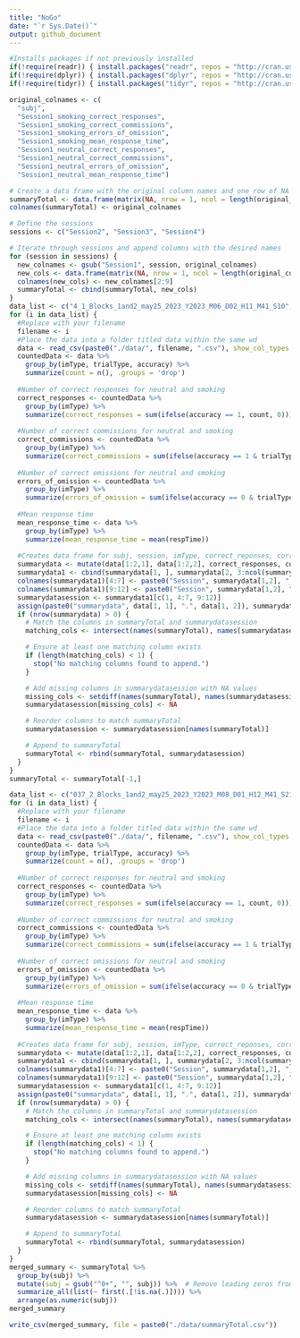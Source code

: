 ```yaml
---
title: "NoGo"
date: "`r Sys.Date()`"
output: github_document
---
```


```r
#Installs packages if not previously installed
if(!require(readr)) { install.packages("readr", repos = "http://cran.us.r-project.org"); library(readr) }
if(!require(dplyr)) { install.packages("dplyr", repos = "http://cran.us.r-project.org"); library(dplyr) }
if(!require(tidyr)) { install.packages("tidyr", repos = "http://cran.us.r-project.org"); library(tidyr) }
```

```r
original_colnames <- c(
  "subj",
  "Session1_smoking_correct_responses",
  "Session1_smoking_correct_commissions",
  "Session1_smoking_errors_of_omission",
  "Session1_smoking_mean_response_time",
  "Session1_neutral_correct_responses",
  "Session1_neutral_correct_commissions",
  "Session1_neutral_errors_of_omission",
  "Session1_neutral_mean_response_time")

# Create a data frame with the original column names and one row of NA values
summaryTotal <- data.frame(matrix(NA, nrow = 1, ncol = length(original_colnames)))
colnames(summaryTotal) <- original_colnames

# Define the sessions
sessions <- c("Session2", "Session3", "Session4")

# Iterate through sessions and append columns with the desired names
for (session in sessions) {
  new_colnames <- gsub("Session1", session, original_colnames)
  new_cols <- data.frame(matrix(NA, nrow = 1, ncol = length(original_colnames)-1))
  colnames(new_cols) <- new_colnames[2:9]
  summaryTotal <- cbind(summaryTotal, new_cols)
}
data_list <- c("4_1_Blocks_1and2_may25_2023_Y2023_M06_D02_H11_M41_S10", "4_2_Blocks_1and2_may25_2023_Y2023_M06_D02_H11_M46_S02", "4_3_Blocks_3and4_may25_2023_Y2023_M06_D02_H11_M51_S03", "4_4_Blocks_3and4_may25_2023_Y2023_M06_D02_H11_M55_S43", "007_1_Blocks_3and4_may25_2023_Y2023_M06_D07_H11_M16_S41", "007_2_Blocks_3and4_may25_2023_Y2023_M06_D07_H11_M21_S27", "007_3_Blocks_1and2_may25_2023_Y2023_M06_D07_H11_M26_S12", "007_4_Blocks_1and2_may25_2023_Y2023_M06_D07_H11_M31_S38", "008_1_Blocks_1and2_may25_2023_Y2023_M06_D08_H11_M10_S11", "008_2_Blocks_1and2_may25_2023_Y2023_M06_D08_H11_M15_S10", "008_3_Blocks_3and4_may25_2023_Y2023_M06_D08_H11_M20_S06", "008_4_Blocks_3and4_may25_2023_Y2023_M06_D08_H11_M24_S55", "008_4_Blocks_3and4_may25_2023_Y2023_M06_D08_H11_M24_S55", "009_1_Blocks_3and4_may25_2023_Y2023_M06_D20_H11_M09_S09", "009_2_Blocks_3and4_may25_2023_Y2023_M06_D20_H11_M14_S05", "009_3_Blocks_1and2_may25_2023_Y2023_M06_D20_H11_M18_S45", "009_4_Blocks_1and2_may25_2023_Y2023_M06_D20_H11_M23_S22", "012_1_Blocks_1and2_may25_2023_Y2023_M07_D05_H12_M02_S51", "012_2_Blocks_1and2_may25_2023_Y2023_M07_D05_H12_M07_S31", "012_3_Blocks_3and4_may25_2023_Y2023_M07_D05_H12_M12_S21", "012_4_Blocks_3and4_may25_2023_Y2023_M07_D05_H12_M16_S55", "15_1_Blocks_3and4_may25_2023_Y2023_M07_D03_H11_M54_S12", "15_2_Blocks_3and4_may25_2023_Y2023_M07_D03_H11_M59_S11", "15_3_Blocks_1and2_may25_2023_Y2023_M07_D03_H12_M04_S09", "15_4_Blocks_1and2_may25_2023_Y2023_M07_D03_H12_M09_S05", "017_1_Blocks_1and2_may25_2023_Y2023_M08_D25_H17_M29_S40", "017_2_Blocks_1and2_may25_2023_Y2023_M08_D25_H17_M34_S29", "017_3_Blocks_3and4_may25_2023_Y2023_M08_D25_H17_M39_S29", "017_4_Blocks_3and4_may25_2023_Y2023_M08_D25_H17_M44_S31", "20_1_Blocks_3and4_may25_2023_Y2023_M08_D21_H15_M52_S04", "20_2_Blocks_3and4_may25_2023_Y2023_M08_D21_H15_M56_S42", "20_3_Blocks_1and2_may25_2023_Y2023_M08_D21_H15_M58_S20", "20_4_Blocks_1and2_may25_2023_Y2023_M08_D21_H16_M01_S12", "022_1_Blocks_1and2_may25_2023_Y2023_M06_D28_H11_M56_S01", "022_2_Blocks_1and2_may25_2023_Y2023_M06_D28_H12_M10_S22", "022_3_Blocks_3and4_may25_2023_Y2023_M06_D28_H12_M15_S38", "022_4_Blocks_3and4_may25_2023_Y2023_M06_D28_H12_M20_S32", "024_1_Blocks_1and2_may25_2023_Y2023_M07_D11_H11_M12_S23", "024_2_Blocks_1and2_may25_2023_Y2023_M07_D11_H11_M17_S00", "024_3_Blocks_3and4_may25_2023_Y2023_M07_D11_H11_M22_S25", "024_4_Blocks_3and4_may25_2023_Y2023_M07_D11_H11_M27_S37", "025_1_Blocks_3and4_may25_2023_Y2023_M07_D12_H11_M58_S57", "025_2_Blocks_3and4_may25_2023_Y2023_M07_D12_H12_M03_S37", "025_3_Blocks_1and2_may25_2023_Y2023_M07_D12_H12_M08_S17", "025_4_Blocks_1and2_may25_2023_Y2023_M07_D12_H12_M12_S57", "26_1_Blocks_3and4_may25_2023_Y2023_M07_D10_H11_M42_S17", "26_2_Blocks_3and4_may25_2023_Y2023_M07_D10_H11_M47_S02", "26_3_Blocks_1and2_may25_2023_Y2023_M07_D10_H11_M53_S32", "26_4_Blocks_1and2_may25_2023_Y2023_M07_D10_H11_M58_S12", "028_1_Blocks_1and2_may25_2023_Y2023_M07_D14_H13_M45_S11", "028_2_Blocks_1and2_may25_2023_Y2023_M07_D14_H13_M49_S58", "028_3_Blocks_3and4_may25_2023_Y2023_M07_D14_H13_M54_S44", "028_4_Blocks_3and4_may25_2023_Y2023_M07_D14_H13_M59_S16", "30_3_Blocks_1and2_may25_2023_Y2023_M07_D19_H11_M24_S12", "30_4_Blocks_3and4_may25_2023_Y2023_M07_D19_H11_M28_S56", "30_Block 1_Blocks_3and4_may25_2023_Y2023_M07_D19_H11_M14_S28", "30_Block 2_Blocks_1and2_may25_2023_Y2023_M07_D19_H11_M18_S52", "031_1_Blocks_3and4_may25_2023_Y2023_M07_D25_H11_M08_S54", "031_2_Blocks_3and4_may25_2023_Y2023_M07_D25_H11_M13_S36", "031_3_Blocks_1and2_may25_2023_Y2023_M07_D25_H11_M18_S27", "031_4_Blocks_1and2_may25_2023_Y2023_M07_D25_H11_M23_S15", "34_block 2_Blocks_3and4_may25_2023_Y2023_M07_D28_H12_M24_S03", "34_block1_Blocks_3and4_may25_2023_Y2023_M07_D28_H12_M18_S45", "34_block3_Blocks_1and2_may25_2023_Y2023_M07_D28_H12_M28_S40", "34_block4_Blocks_1and2_may25_2023_Y2023_M07_D28_H12_M33_S51", "036_1_Blocks_1and2_may25_2023_Y2023_M07_D27_H10_M15_S14", "036_2_Blocks_1and2_may25_2023_Y2023_M07_D27_H10_M19_S55", "036_3_Blocks_3and4_may25_2023_Y2023_M07_D27_H10_M24_S57", "036_4.5_Blocks_3and4_may25_2023_Y2023_M07_D27_H10_M31_S27")
for (i in data_list) {
  #Replace with your filename
  filename <- i
  #Place the data into a folder titled data within the same wd
  data <- read_csv(paste0("./data/", filename, ".csv"), show_col_types = F)
  countedData <- data %>%
    group_by(imType, trialType, accuracy) %>%
    summarize(count = n(), .groups = 'drop')
  
  #Number of correct responses for neutral and smoking
  correct_responses <- countedData %>%
    group_by(imType) %>%
    summarize(correct_responses = sum(ifelse(accuracy == 1, count, 0)))
  
  #Number of correct commissions for neutral and smoking
  correct_commissions <- countedData %>%
    group_by(imType) %>%
    summarize(correct_commissions = sum(ifelse(accuracy == 1 & trialType == "go", count, 0)))
  
  #Number of correct omissions for neutral and smoking
  errors_of_omission <- countedData %>%
    group_by(imType) %>%
    summarize(errors_of_omission = sum(ifelse(accuracy == 0 & trialType == "go", count, 0)))
  
  #Mean response time
  mean_response_time <- data %>%
    group_by(imType) %>%
    summarize(mean_response_time = mean(respTime))
  
  #Creates data frame for subj, session, imType, correct_reponses, correct_comissions, errors_of_omission, mean_response_time
  summarydata <- mutate(data[1:2,1], data[1:2,2], correct_responses, correct_commissions, errors_of_omission, mean_response_time)
  summarydata1 <- cbind(summarydata[1, ], summarydata[2, 3:ncol(summarydata)])
  colnames(summarydata1)[4:7] <- paste0("Session", summarydata[1,2], "_", summarydata1[1, 3], "_", colnames(summarydata1)[4:7])
  colnames(summarydata1)[9:12] <- paste0("Session", summarydata[1,2], "_", summarydata1[1, 8], "_", colnames(summarydata1)[9:12])
  summarydatasession <- summarydata1[c(1, 4:7, 9:12)]
  assign(paste0("summarydata", data[1, 1], ".", data[1, 2]), summarydata)
  if (nrow(summarydata) > 0) {
    # Match the columns in summaryTotal and summarydatasession
    matching_cols <- intersect(names(summaryTotal), names(summarydatasession))

    # Ensure at least one matching column exists
    if (length(matching_cols) < 1) {
      stop("No matching columns found to append.")
    }

    # Add missing columns in summarydatasession with NA values
    missing_cols <- setdiff(names(summaryTotal), names(summarydatasession))
    summarydatasession[missing_cols] <- NA

    # Reorder columns to match summaryTotal
    summarydatasession <- summarydatasession[names(summaryTotal)]

    # Append to summaryTotal
    summaryTotal <- rbind(summaryTotal, summarydatasession)
  }
}
summaryTotal <- summaryTotal[-1,]
```

```r
data_list <- c("037_2_Blocks_1and2_may25_2023_Y2023_M08_D01_H12_M41_S21", "037_3_Blocks_3and4_may25_2023_Y2023_M08_D01_H12_M46_S30", "037_4_Blocks_3and4_may25_2023_Y2023_M08_D01_H12_M47_S33", "37_block 1_Blocks_1and2_may25_2023_Y2023_M08_D01_H12_M37_S05", "38_2_Blocks_1and2_may25_2023_Y2023_M07_D21_H12_M40_S20", "043_1_Blocks_3and4_may25_2023_Y2023_M08_D04_H11_M39_S19", "043_2_Blocks_3and4_may25_2023_Y2023_M08_D04_H11_M44_S21", "043_3_Blocks_1and2_may25_2023_Y2023_M08_D04_H11_M49_S27", "043_4_Blocks_1and2_may25_2023_Y2023_M08_D04_H11_M54_S12", "44_1_Blocks_1and2_may25_2023_Y2023_M08_D15_H12_M02_S33", "44_2_Blocks_1and2_may25_2023_Y2023_M08_D15_H12_M05_S54", "44_3_Blocks_3and4_may25_2023_Y2023_M08_D15_H12_M11_S08", "44_4_Blocks_3and4_may25_2023_Y2023_M08_D15_H12_M14_S52", "049_1_Blocks_1and2_may25_2023_Y2023_M09_D22_H14_M21_S37", "049_2_Blocks_1and2_may25_2023_Y2023_M09_D22_H14_M26_S16", "049_3_Blocks_3and4_may25_2023_Y2023_M09_D22_H14_M31_S07", "049_4_Blocks_3and4_may25_2023_Y2023_M09_D22_H14_M35_S39", "50_1_Blocks_3and4_may25_2023_Y2023_M09_D29_H16_M03_S17", "50_2_Blocks_3and4_may25_2023_Y2023_M09_D29_H16_M06_S09", "50_3_Blocks_1and2_may25_2023_Y2023_M09_D29_H16_M10_S53", "50_4_Blocks_1and2_may25_2023_Y2023_M09_D29_H16_M14_S32", "51_1_Blocks_1and2_may25_2023_Y2023_M10_D02_H16_M50_S31", "51_2_Blocks_1and2_may25_2023_Y2023_M10_D02_H16_M55_S20", "51_3_Blocks_3and4_may25_2023_Y2023_M10_D02_H16_M59_S59", "51_4_Blocks_3and4_may25_2023_Y2023_M10_D02_H17_M05_S06", "054_1_Blocks_3and4_may25_2023_Y2023_M10_D06_H14_M43_S35", "054_2_Blocks_3and4_may25_2023_Y2023_M10_D06_H14_M48_S23", "054_3_Blocks_1and2_may25_2023_Y2023_M10_D06_H14_M53_S44", "054_4_Blocks_1and2_may25_2023_Y2023_M10_D06_H14_M58_S33")
for (i in data_list) {
  #Replace with your filename
  filename <- i
  #Place the data into a folder titled data within the same wd
  data <- read_csv(paste0("./data/", filename, ".csv"), show_col_types = F)
  countedData <- data %>%
    group_by(imType, trialType, accuracy) %>%
    summarize(count = n(), .groups = 'drop')
  
  #Number of correct responses for neutral and smoking
  correct_responses <- countedData %>%
    group_by(imType) %>%
    summarize(correct_responses = sum(ifelse(accuracy == 1, count, 0)))
  
  #Number of correct commissions for neutral and smoking
  correct_commissions <- countedData %>%
    group_by(imType) %>%
    summarize(correct_commissions = sum(ifelse(accuracy == 1 & trialType == "go", count, 0)))
  
  #Number of correct omissions for neutral and smoking
  errors_of_omission <- countedData %>%
    group_by(imType) %>%
    summarize(errors_of_omission = sum(ifelse(accuracy == 0 & trialType == "go", count, 0)))
  
  #Mean response time
  mean_response_time <- data %>%
    group_by(imType) %>%
    summarize(mean_response_time = mean(respTime))
  
  #Creates data frame for subj, session, imType, correct_reponses, correct_comissions, errors_of_omission, mean_response_time
  summarydata <- mutate(data[1:2,1], data[1:2,2], correct_responses, correct_commissions, errors_of_omission, mean_response_time)
  summarydata1 <- cbind(summarydata[1, ], summarydata[2, 3:ncol(summarydata)])
  colnames(summarydata1)[4:7] <- paste0("Session", summarydata[1,2], "_", summarydata1[1, 3], "_", colnames(summarydata1)[4:7])
  colnames(summarydata1)[9:12] <- paste0("Session", summarydata[1,2], "_", summarydata1[1, 8], "_", colnames(summarydata1)[9:12])
  summarydatasession <- summarydata1[c(1, 4:7, 9:12)]
  assign(paste0("summarydata", data[1, 1], ".", data[1, 2]), summarydata)
  if (nrow(summarydata) > 0) {
    # Match the columns in summaryTotal and summarydatasession
    matching_cols <- intersect(names(summaryTotal), names(summarydatasession))

    # Ensure at least one matching column exists
    if (length(matching_cols) < 1) {
      stop("No matching columns found to append.")
    }

    # Add missing columns in summarydatasession with NA values
    missing_cols <- setdiff(names(summaryTotal), names(summarydatasession))
    summarydatasession[missing_cols] <- NA

    # Reorder columns to match summaryTotal
    summarydatasession <- summarydatasession[names(summaryTotal)]

    # Append to summaryTotal
    summaryTotal <- rbind(summaryTotal, summarydatasession)
  }
}
merged_summary <- summaryTotal %>%
  group_by(subj) %>%
  mutate(subj = gsub("^0+", "", subj)) %>%  # Remove leading zeros from subj
  summarize_all(list(~ first(.[!is.na(.)]))) %>%
  arrange(as.numeric(subj))
merged_summary
```

```r
write_csv(merged_summary, file = paste0("./data/summaryTotal.csv"))
```